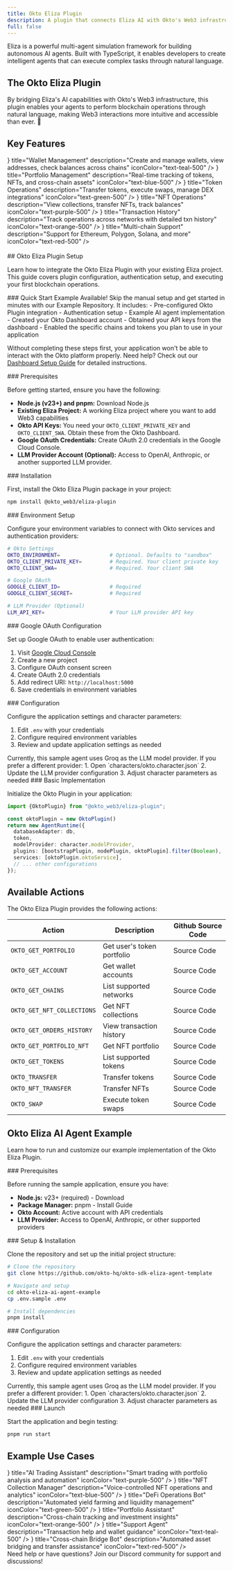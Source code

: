 ```yaml
---
title: Okto Eliza Plugin
description: A plugin that connects Eliza AI with Okto's Web3 infrastructure for natural language blockchain interactions.
full: false
---
```



<AIMarkdownComponent isIndex={false} />

 <ExternalLink href="https://elizaos.github.io/eliza/">Eliza</ExternalLink> is a powerful multi-agent simulation framework for building autonomous AI agents. Built with TypeScript, it enables developers to create intelligent agents that can execute complex tasks through natural language.

<div className="flex flex-col lg:flex-row items-center justify-between px-6 py-4 mt-8 bg-gradient-to-r from-zinc-50 to-zinc-100 dark:from-zinc-900 dark:to-zinc-800 rounded-lg border-2 border-zinc-200 dark:border-zinc-700 hover:border-zinc-300 dark:hover:border-zinc-600 transition-all shadow-sm">
  <div className="flex-1 pr-4 mb-2 lg:mb-0">
    <h2 className="text-2xl font-bold text-zinc-800 dark:text-zinc-200 m-0">
      The Okto Eliza Plugin
    </h2>
    <div className="text-zinc-600 dark:text-zinc-400 m-0">
      By bridging Eliza's AI capabilities with Okto's Web3 infrastructure, this plugin enables your agents to perform blockchain operations through natural language, making Web3 interactions more intuitive and accessible than ever. 🚀
    </div>
  </div>
</div>

## Key Features

<div className="grid grid-cols-1 md:grid-cols-3 gap-6">
  <FeatureCard
    icon={<LuKey size={20} />}
    title="Wallet Management"
    description="Create and manage wallets, view addresses, check balances across chains"
    iconColor="text-teal-500"
  />
  <FeatureCard
    icon={<LuWallet size={20} />}
    title="Portfolio Management"
    description="Real-time tracking of tokens, NFTs, and cross-chain assets"
    iconColor="text-blue-500"
  />
  <FeatureCard
    icon={<LuArrowRightLeft size={20} />}
    title="Token Operations"
    description="Transfer tokens, execute swaps, manage DEX integrations"
    iconColor="text-green-500"
  />
  <FeatureCard
    icon={<LuBoxes size={20} />}
    title="NFT Operations"
    description="View collections, transfer NFTs, track balances"
    iconColor="text-purple-500"
  />
  <FeatureCard
    icon={<LuHistory size={20} />}
    title="Transaction History"
    description="Track operations across networks with detailed txn history"
    iconColor="text-orange-500"
  />
  <FeatureCard
    icon={<LuNetwork size={20} />}
    title="Multi-chain Support"
    description="Support for Ethereum, Polygon, Solana, and more"
    iconColor="text-red-500"
  />
</div>

<br/>
## Okto Eliza Plugin Setup

Learn how to integrate the Okto Eliza Plugin with your existing Eliza project. This guide covers plugin configuration, authentication setup, and executing your first blockchain operations.
<br />

<Callout type="info" emoji="🚀">
### Quick Start Example Available!
Skip the manual setup and get started in minutes with our <ExternalLink href="https://github.com/okto-hq/okto-sdk-eliza-agent-template">Example Repository</ExternalLink>. It includes:
- Pre-configured Okto Plugin integration
- Authentication setup
- Example AI agent implementation
</Callout>

<CollapsibleCallout type="warning" title="Important Setup Steps">
- Created your Okto Dashboard account
- Obtained your API keys from the dashboard
- Enabled the specific chains and tokens you plan to use in your application

Without completing these steps first, your application won't be able to interact with the Okto platform properly. Need help? Check out our <a href="/docs/developer-admin-dashboard" target="_blank" rel="noopener noreferrer">Dashboard Setup Guide</a> for detailed instructions.
</CollapsibleCallout>

<Steps>
<Step>
### Prerequisites

Before getting started, ensure you have the following:
- **Node.js (v23+) and pnpm:** <ExternalLink href="https://nodejs.org/">Download Node.js</ExternalLink>
- **Existing Eliza Project:** A working Eliza project where you want to add Web3 capabilities
- **Okto API Keys:** You need your `OKTO_CLIENT_PRIVATE_KEY` and `OKTO_CLIENT_SWA`. Obtain these from the Okto Dashboard.
- **Google OAuth Credentials:** Create OAuth 2.0 credentials in the <ExternalLink href="https://console.cloud.google.com/">Google Cloud Console</ExternalLink>.
- **LLM Provider Account (Optional):** Access to OpenAI, Anthropic, or another supported LLM provider.

</Step>

<Step>
### Installation

First, install the Okto Eliza Plugin package in your project:

```bash title="bash"
npm install @okto_web3/eliza-plugin
```
</Step>

<Step>
### Environment Setup

Configure your environment variables to connect with Okto services and authentication providers:

```bash title=".env"
# Okto Settings
OKTO_ENVIRONMENT=                # Optional. Defaults to "sandbox"
OKTO_CLIENT_PRIVATE_KEY=         # Required. Your client private key
OKTO_CLIENT_SWA=                 # Required. Your client SWA

# Google OAuth
GOOGLE_CLIENT_ID=                # Required
GOOGLE_CLIENT_SECRET=            # Required

# LLM Provider (Optional)
LLM_API_KEY=                     # Your LLM provider API key
```
</Step>

<Step>
### Google OAuth Configuration

Set up Google OAuth to enable user authentication:

1. Visit [Google Cloud Console](https://console.cloud.google.com)
2. Create a new project
3. Configure OAuth consent screen
4. Create OAuth 2.0 credentials
5. Add redirect URI: `http://localhost:5000`
6. Save credentials in environment variables
</Step>

<Step>
### Configuration

Configure the application settings and character parameters:

1. Edit `.env` with your credentials
2. Configure required environment variables
3. Review and update application settings as needed

<CollapsibleCallout type="tip" title="Customizing the LLM Provider">
Currently, this sample agent uses Groq as the LLM model provider. If you prefer a different provider:
1. Open `characters/okto.character.json`
2. Update the LLM provider configuration
3. Adjust character parameters as needed
</CollapsibleCallout>
</Step>

<Step>
### Basic Implementation

Initialize the Okto Plugin in your application:

```typescript
import {OktoPlugin} from "@okto_web3/eliza-plugin";

const oktoPlugin = new OktoPlugin()
return new AgentRuntime({
  databaseAdapter: db,
  token,
  modelProvider: character.modelProvider,
  plugins: [bootstrapPlugin, nodePlugin, oktoPlugin].filter(Boolean),
  services: [oktoPlugin.oktoService],
  // ... other configurations
});
```
</Step>

</Steps>

## Available Actions

The Okto Eliza Plugin provides the following actions:

| Action | Description | Github Source Code |
|---------|-------------|---------------|
| `OKTO_GET_PORTFOLIO` | Get user's token portfolio | <ExternalLink href="https://github.com/okto-hq/eliza-plugin/blob/main/src/actions/getPortfolioAction.ts">Source Code</ExternalLink> |
| `OKTO_GET_ACCOUNT` | Get wallet accounts | <ExternalLink href="https://github.com/okto-hq/eliza-plugin/blob/main/src/actions/getAccountAction.ts">Source Code</ExternalLink> |
| `OKTO_GET_CHAINS` | List supported networks | <ExternalLink href="https://github.com/okto-hq/eliza-plugin/blob/main/src/actions/getChainAction.ts">Source Code</ExternalLink> |
| `OKTO_GET_NFT_COLLECTIONS` | Get NFT collections | <ExternalLink href="https://github.com/okto-hq/eliza-plugin/blob/main/src/actions/getNftCollectionsAction.ts">Source Code</ExternalLink> |
| `OKTO_GET_ORDERS_HISTORY` | View transaction history | <ExternalLink href="https://github.com/okto-hq/eliza-plugin/blob/main/src/actions/getOrdersHistoryAction.ts">Source Code</ExternalLink> |
| `OKTO_GET_PORTFOLIO_NFT` | Get NFT portfolio | <ExternalLink href="https://github.com/okto-hq/eliza-plugin/blob/main/src/actions/getPortfolioNftAction.ts">Source Code</ExternalLink> |
| `OKTO_GET_TOKENS` | List supported tokens | <ExternalLink href="https://github.com/okto-hq/eliza-plugin/blob/main/src/actions/getTokensAction.ts">Source Code</ExternalLink> |
| `OKTO_TRANSFER` | Transfer tokens | <ExternalLink href="https://github.com/okto-hq/eliza-plugin/blob/main/src/actions/transferTokensAction.ts">Source Code</ExternalLink> |
| `OKTO_NFT_TRANSFER` | Transfer NFTs | <ExternalLink href="https://github.com/okto-hq/eliza-plugin/blob/main/src/actions/nftTransferAction.ts">Source Code</ExternalLink> |
| `OKTO_SWAP` | Execute token swaps | <ExternalLink href="https://github.com/okto-hq/eliza-plugin/blob/main/src/actions/swapAction.ts">Source Code</ExternalLink> |

## Okto Eliza AI Agent Example

Learn how to run and customize our example implementation of the Okto Eliza Plugin.

<Steps>

<Step>
### Prerequisites

Before running the sample application, ensure you have:
- **Node.js:** v23+ (required) - <ExternalLink href="https://nodejs.org/">Download</ExternalLink>
- **Package Manager:** pnpm - <ExternalLink href="https://pnpm.io/installation">Install Guide</ExternalLink>
- **Okto Account:** Active account with API credentials
- **LLM Provider:** Access to OpenAI, Anthropic, or other supported providers
</Step>

<Step>
### Setup & Installation

Clone the repository and set up the initial project structure:

```bash title="bash"
# Clone the repository
git clone https://github.com/okto-hq/okto-sdk-eliza-agent-template

# Navigate and setup
cd okto-eliza-ai-agent-example
cp .env.sample .env

# Install dependencies
pnpm install
```
</Step>

<Step>
### Configuration

Configure the application settings and character parameters:

1. Edit `.env` with your credentials
2. Configure required environment variables
3. Review and update application settings as needed

<CollapsibleCallout type="tip" title="Customizing the LLM Provider">
Currently, this sample agent uses Groq as the LLM model provider. If you prefer a different provider:
1. Open `characters/okto.character.json`
2. Update the LLM provider configuration
3. Adjust character parameters as needed
</CollapsibleCallout>
</Step>

<Step>
### Launch

Start the application and begin testing:

```bash title="bash"
pnpm run start
```
</Step>

</Steps>

## Example Use Cases

<div className="grid grid-cols-1 md:grid-cols-3 gap-6">
  <FeatureCard
    icon={<LuBrain size={20} />}
    title="AI Trading Assistant"
    description="Smart trading with portfolio analysis and automation"
    iconColor="text-purple-500"
  />
  <FeatureCard
    icon={<LuBrain size={20} />}
    title="NFT Collection Manager"
    description="Voice-controlled NFT operations and analytics"
    iconColor="text-blue-500"
  />
  <FeatureCard
    icon={<LuCoins size={20} />}
    title="DeFi Operations Bot"
    description="Automated yield farming and liquidity management"
    iconColor="text-green-500"
  />
  <FeatureCard
    icon={<LuUsers size={20} />}
    title="Portfolio Assistant"
    description="Cross-chain tracking and investment insights"
    iconColor="text-orange-500"
  />
  <FeatureCard
    icon={<LuHeadphones size={20} />}
    title="Support Agent"
    description="Transaction help and wallet guidance"
    iconColor="text-teal-500"
  />
  <FeatureCard
    icon={<LuNetwork size={20} />}
    title="Cross-chain Bridge Bot"
    description="Automated asset bridging and transfer assistance"
    iconColor="text-red-500"
  />
</div>

<Callout type="info" emoji="💡">
Need help or have questions? Join our <ExternalLink href="https://discord.com/invite/okto-916349620383252511">Discord community</ExternalLink> for support and discussions!
</Callout>


